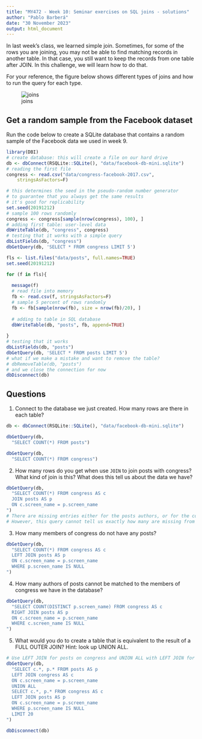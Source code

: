 ---
title: "MY472 - Week 10: Seminar exercises on SQL joins - solutions"
author: "Pablo Barberá"
date: "30 November 2023"
output: html_document
---

In last week's class, we learned simple join. Sometimes, for some of the rows you are joining, you may not be able to find matching records in another table. In that case, you still want to keep the records from one table after JOIN. In this challenge, we will learn how to do that. 

For your reference, the figure below shows different types of joins and how to run the query for each type.

![joins](joins.png)

## Get a random sample from the Facebook dataset

Run the code below to create a SQLite database that contains a random sample of the Facebook data we used in week 9.

```{r, eval = FALSE}
library(DBI)
# create database: this will create a file on our hard drive
db <- dbConnect(RSQLite::SQLite(), "data/facebook-db-mini.sqlite")
# reading the first file
congress <- read.csv("data/congress-facebook-2017.csv",
	stringsAsFactors=F)

# this determines the seed in the pseudo-random number generator
# to guarantee that you always get the same results
# it's good for replicability
set.seed(20191212)
# sample 100 rows randomly
congress <- congress[sample(nrow(congress), 100), ]
# adding first table: user-level data
dbWriteTable(db, "congress", congress)
# testing that it works with a simple query
dbListFields(db, "congress")
dbGetQuery(db, 'SELECT * FROM congress LIMIT 5')
```


```{r, eval = FALSE}
fls <- list.files("data/posts", full.names=TRUE)
set.seed(20191212)

for (f in fls){
  
  message(f)
  # read file into memory
  fb <- read.csv(f, stringsAsFactors=F)
  # sample 5 percent of rows randomly
  fb <- fb[sample(nrow(fb), size = nrow(fb)/20), ]
  
  # adding to table in SQL database
  dbWriteTable(db, "posts", fb, append=TRUE)
  
}
# testing that it works
dbListFields(db, "posts")
dbGetQuery(db, 'SELECT * FROM posts LIMIT 5')
# what if we make a mistake and want to remove the table?
# dbRemoveTable(db, "posts")
# and we close the connection for now
dbDisconnect(db)
```

## Questions

1. Connect to the database we just created. How many rows are there in each table?

```{r}
db <- dbConnect(RSQLite::SQLite(), "data/facebook-db-mini.sqlite")
```

```{r}
dbGetQuery(db, 
  "SELECT COUNT(*) FROM posts")

dbGetQuery(db, 
  "SELECT COUNT(*) FROM congress")
```

2. How many rows do you get when use `JOIN` to join posts with congress? What kind of join is this? What does this tell us about the data we have?

```{r}
dbGetQuery(db, 
  "SELECT COUNT(*) FROM congress AS c
  JOIN posts AS p
  ON c.screen_name = p.screen_name
")
# There are missing entries either for the posts authors, or for the congress members' posts, or both.
# However, this query cannot tell us exactly how many are missing from either tables.
```

3. How many members of congress do not have any posts?

```{r}
dbGetQuery(db, 
  "SELECT COUNT(*) FROM congress AS c
  LEFT JOIN posts AS p
  ON c.screen_name = p.screen_name
  WHERE p.screen_name IS NULL
")
```

4. How many authors of posts cannot be matched to the members of congress we have in the database?

```{r}
dbGetQuery(db, 
  "SELECT COUNT(DISTINCT p.screen_name) FROM congress AS c
  RIGHT JOIN posts AS p
  ON c.screen_name = p.screen_name
  WHERE c.screen_name IS NULL
")
```

5. What would you do to create a table that is equivalent to the result of a FULL OUTER JOIN? Hint: look up UNION ALL. 

```{r}
# Use LEFT JOIN for posts on congress and UNION ALL with LEFT JOIN for congress on posts where posts are missing
dbGetQuery(db, 
  "SELECT c.*, p.* FROM posts AS p
  LEFT JOIN congress AS c
  ON c.screen_name = p.screen_name
  UNION ALL
  SELECT c.*, p.* FROM congress AS c
  LEFT JOIN posts AS p
  ON c.screen_name = p.screen_name
  WHERE p.screen_name IS NULL
  LIMIT 20
")
```

```{r}
dbDisconnect(db)
```
